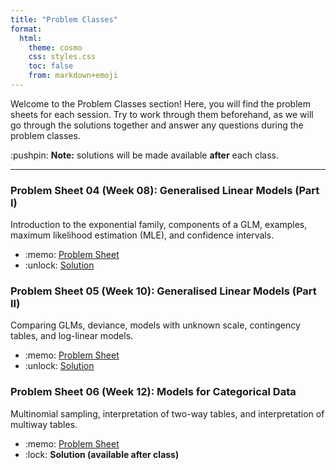 ```yaml
---
title: "Problem Classes"
format:
  html:
    theme: cosmo
    css: styles.css
    toc: false
    from: markdown+emoji
---
```


Welcome to the [Problem Classes]{.attention} section! Here, you will find the problem sheets for each session. Try to work through them beforehand, as we will go through the solutions together and answer any questions during the problem classes.

:pushpin: **Note:** solutions will be made available **after** each class.  

---

### Problem Sheet 04 (Week 08): Generalised Linear Models (Part I)  
Introduction to the exponential family, components of a GLM, examples, maximum likelihood estimation (MLE), and confidence intervals.

<!--:white_check_mark:-->
- :memo: <a href="/problem_class/pc04/ex04.pdf" download>Problem Sheet</a>
- :unlock: <a href="/problem_class/pc04/sol04.pdf" download>Solution</a>

### Problem Sheet 05 (Week 10): Generalised Linear Models (Part II)  
Comparing GLMs, deviance, models with unknown scale, contingency tables, and log-linear models.

- :memo: <a href="/problem_class/pc05/ex05.pdf" download>Problem Sheet</a>
- :unlock: <a href="/problem_class/pc05/sol05.pdf" download>Solution</a>

### Problem Sheet 06 (Week 12): Models for Categorical Data
Multinomial sampling, interpretation of two-way tables, and interpretation of multiway tables.

- :memo: <a href="/problem_class/pc06/ex06.pdf" download>Problem Sheet</a>
- :lock: **Solution (available after class)**  
